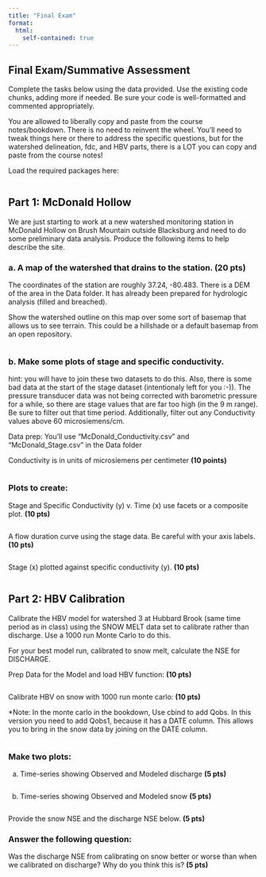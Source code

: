 ```yaml
---
title: "Final Exam"
format:
  html: 
    self-contained: true
---
```


## Final Exam/Summative Assessment

Complete the tasks below using the data provided. Use the existing code
chunks, adding more if needed. Be sure your code is well-formatted and
commented appropriately.

You are allowed to liberally copy and paste from the course
notes/bookdown. There is no need to reinvent the wheel. You'll need to
tweak things here or there to address the specific questions, but for
the watershed delineation, fdc, and HBV parts, there is a LOT you can
copy and paste from the course notes!

Load the required packages here:

```r

```

## Part 1: McDonald Hollow

We are just starting to work at a new watershed monitoring station in
McDonald Hollow on Brush Mountain outside Blacksburg and need to do some
preliminary data analysis. Produce the following items to help describe
the site.

### a. A map of the watershed that drains to the station. (20 pts)

The coordinates of the station are roughly 37.24, -80.483. There is a
DEM of the area in the Data folder. It has already been prepared for
hydrologic analysis (filled and breached).

Show the watershed outline on this map over some sort of basemap that
allows us to see terrain. This could be a hillshade or a default basemap
from an open repository.

```r

```

### b. Make some plots of stage and specific conductivity.

hint: you will have to join these two datasets to do this. Also, there
is some bad data at the start of the stage dataset (intentionaly left
for you :-)). The pressure transducer data was not being corrected with
barometric pressure for a while, so there are stage values that are far
too high (in the 9 m range). Be sure to filter out that time period.
Additionally, filter out any Conductivity values above 60
microsiemens/cm.

Data prep: You'll use "McDonald_Conductivity.csv" and
"McDonald_Stage.csv" in the Data folder

Conductivity is in units of microsiemens per centimeter **(10 points)**

```r

```

### Plots to create:

Stage and Specific Conductivity (y) v. Time (x) use facets or a composite plot.
**(10 pts)**

```r

```

A flow duration curve using the stage data. Be careful with your axis
labels. **(10 pts)**

```r

```

Stage (x) plotted against specific conductivity (y). **(10 pts)**

```r

```

## Part 2: HBV Calibration

Calibrate the HBV model for watershed 3 at Hubbard Brook (same time
period as in class) using the SNOW MELT data set to calibrate rather than discharge.
Use a 1000 run Monte Carlo to do this.

For your best model run, calibrated to snow melt, calculate the NSE for
DISCHARGE.

Prep Data for the Model and load HBV function: **(10 pts)**

```r

```

Calibrate HBV on snow with 1000 run monte carlo: **(10 pts)**

\*Note: In the monte carlo in the bookdown, Use cbind to add Qobs. In
this version you need to add Qobs1, because it has a DATE column. This
allows you to bring in the snow data by joining on the DATE column.

```r

```

### Make two plots:

a.  Time-series showing Observed and Modeled discharge **(5 pts)**

    ```r

    ```

b.  Time-series showing Observed and Modeled snow **(5 pts)**

    ```r

    ```

Provide the snow NSE and the discharge NSE below. **(5 pts)**

### Answer the following question:

Was the discharge NSE from calibrating on snow better or worse than when we calibrated on discharge? Why do you think this is? **(5 pts)**
